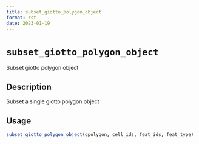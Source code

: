 ```yaml
--- 
title: subset_giotto_polygon_object 
format: rst 
date: 2023-01-19 
--- 
```

# `subset_giotto_polygon_object`

Subset giotto polygon object


## Description

Subset a single giotto polygon object


## Usage

```r
subset_giotto_polygon_object(gpolygon, cell_ids, feat_ids, feat_type)
```


